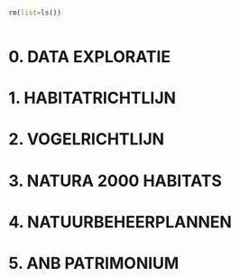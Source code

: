 
```r

```

```r
rm(list=ls())
```

```r

```

# 0. DATA EXPLORATIE


# 1. HABITATRICHTLIJN


# 2. VOGELRICHTLIJN


# 3. NATURA 2000 HABITATS


# 4. NATUURBEHEERPLANNEN


# 5. ANB PATRIMONIUM




